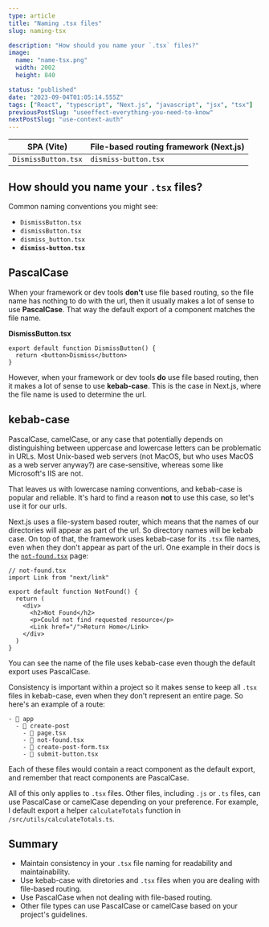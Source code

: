 ```yaml
---
type: article
title: "Naming .tsx files"
slug: naming-tsx

description: "How should you name your `.tsx` files?"
image:
  name: "name-tsx.png"
  width: 2002
  height: 840

status: "published"
date: "2023-09-04T01:05:14.555Z"
tags: ["React", "typescript", "Next.js", "javascript", "jsx", "tsx"]
previousPostSlug: "useeffect-everything-you-need-to-know"
nextPostSlug: "use-context-auth"
---
```


| SPA (**Vite**)      | File-based routing framework (**Next.js**) |
| ------------------- | ------------------------------------------ |
| `DismissButton.tsx` | `dismiss-button.tsx`                       |

## How should you name your `.tsx` files?

Common naming conventions you might see:

- `DismissButton.tsx`
- `dismissButton.tsx`
- `dismiss_button.tsx`
- **`dismiss-button.tsx`**

## PascalCase

When your framework or dev tools **don't** use file based routing, so the file name has nothing to do with the url, then it usually makes a lot of sense to use **PascalCase**. That way the default export of a component matches the file name.

**DismissButton.tsx**

```tsx
export default function DismissButton() {
  return <button>Dismiss</button>
}
```

However, when your framework or dev tools **do** use file based routing, then it makes a lot of sense to use **kebab-case**. This is the case in Next.js, where the file name is used to determine the url.

## kebab-case

PascalCase, camelCase, or any case that potentially depends on distinguishing between uppercase and lowercase letters can be problematic in URLs. Most Unix-based web servers (not MacOS, but who uses MacOS as a web server anyway?) are case-sensitive, whereas some like Microsoft's IIS are not.

That leaves us with lowercase naming conventions, and kebab-case is popular and reliable. It's hard to find a reason **not** to use this case, so let's use it for our urls.

Next.js uses a file-system based router, which means that the names of our directories will appear as part of the url. So directory names will be kebab case. On top of that, the framework uses kebab-case for its `.tsx` file names, even when they don't appear as part of the url. One example in their docs is the [`not-found.tsx`](https://nextjs.org/docs/app/api-reference/file-conventions/not-found) page:

```tsx
// not-found.tsx
import Link from "next/link"

export default function NotFound() {
  return (
    <div>
      <h2>Not Found</h2>
      <p>Could not find requested resource</p>
      <Link href="/">Return Home</Link>
    </div>
  )
}
```

You can see the name of the file uses kebab-case even though the default export uses PascalCase.

Consistency is important within a project so it makes sense to keep all `.tsx` files in kebab-case, even when they don't represent an entire page. So here's an example of a route:

```
- 📁 app
  - 📁 create-post
    - 📄 page.tsx
    - 📄 not-found.tsx
    - 📄 create-post-form.tsx
    - 📄 submit-button.tsx
```

Each of these files would contain a react component as the default export, and remember that react components are PascalCase.

All of this only applies to `.tsx` files. Other files, including `.js` or `.ts` files, can use PascalCase or camelCase depending on your preference. For example, I default export a helper `calculateTotals` function in `/src/utils/calculateTotals.ts`.

## Summary

- Maintain consistency in your `.tsx` file naming for readability and maintainability.
- Use kebab-case with diretories and `.tsx` files when you are dealing with file-based routing.
- Use PascalCase when not dealing with file-based routing.
- Other file types can use PascalCase or camelCase based on your project's guidelines.
